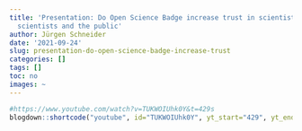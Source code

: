 ```yaml
---
title: 'Presentation: Do Open Science Badge increase trust in scientists among undergraduates,
  scientists and the public'
author: Jürgen Schneider
date: '2021-09-24'
slug: presentation-do-open-science-badge-increase-trust
categories: []
tags: []
toc: no
images: ~
---
```



```r
#https://www.youtube.com/watch?v=TUKWOIUhk0Y&t=429s
blogdown::shortcode("youtube", id="TUKWOIUhk0Y", yt_start="429", yt_end="812")
```